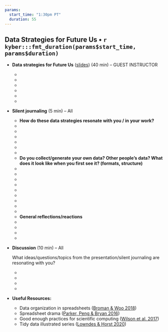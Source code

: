 ```yaml
---
params: 
  start_time: "1:30pm PT"
  duration: 55
---
```


## Data Strategies for Future Us • `r kyber:::fmt_duration(params$start_time, params$duration)`

-   **Data strategies for Future Us** ([slides](https://docs.google.com/presentation/d/1WJzVMg1Ps2cHG0G6D5kpnL-OCJ-wVBILMqtmzDQxEgU/)) (40 min) – GUEST INSTRUCTOR

    -   
    -   
    -   
    -   
    -   
    -   

-   **Silent journaling** (5 min) – All

    -   **How do these data strategies resonate with you / in your work?**
    -   ‎
    -   
    -   
    -   
    -   
    -   
    -   **Do you collect/generate your own data? Other people’s data? What does it look like when you first see it? (formats, structure)**
    -   ‎
    -   
    -   
    -   
    -   
    -   
    -   
    -   
    -   
    -   **General reflections/reactions**
    -   ‎
    -   
    -   
    -   

-   **Discussion** (10 min) – All

    What ideas/questions/topics from the presentation/silent journaling are resonating with you?

    -   ‎
    -   
    -   
    -   

```{=html}
<!-- -->
```
-   **Useful Resources:**

    -   Data organization in spreadsheets ([Broman & Woo 2018](https://peerj.com/preprints/3183/))
    -   Spreadsheet drama ([Parker, Peng & Bryan 2016](https://nssdeviations.com/episode-9-spreadsheet-drama))
    -   Good enough practices for scientific computing ([Wilson et al. 2017](https://journals.plos.org/ploscompbiol/article?id=10.1371/journal.pcbi.1005510))
    -   Tidy data illustrated series ([Lowndes & Horst 2020](https://www.openscapes.org/blog/2020/10/12/tidy-data/))
